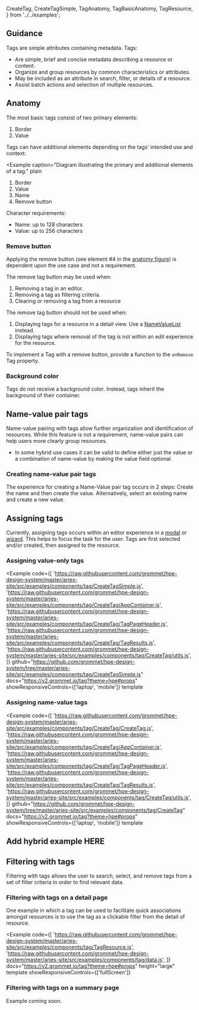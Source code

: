   CreateTag,
  CreateTagSimple,
  TagAnatomy,
  TagBasicAnatomy,
  TagResource,
} from '../../examples';

## Guidance

Tags are simple attributes containing metadata. Tags:

- Are simple, brief and concise metadata describing a resource or content.
- Organize and group resources by common characteristics or attributes.
- May be included as an attribute in search, filter, or details of a resource.
- Assist batch actions and selection of multiple resources.

## Anatomy

The most basic tags consist of two primary elements:

<Example caption="Diagram illustrating the primary elements of a tag." plain>
  <TagBasicAnatomy />
</Example>

1. Border
1. Value

Tags can have additional elements depending on the tags’ intended use and context:

<Example
  caption="Diagram illustrating the primary and additional elements of a tag."
  plain
>
  <TagAnatomy />
</Example>

1. Border
1. Value
1. Name
1. Remove button

Character requirements:

- Name: up to 128 characters
- Value: up to 256 characters

### Remove button

Applying the remove button (see element #4 in the [anatomy figure](#anatomy)) is dependent upon the use case and not a requirement.

The remove tag button may be used when:

1. Removing a tag in an editor.
1. Removing a tag as filtering criteria.
1. Clearing or removing a tag from a resource

The remove tag button should not be used when:

1. Displaying tags for a resource in a detail view. Use a [NameValueList](/components/namevaluelist) instead.
1. Displaying tags where removal of the tag is not within an edit experience for the resource.

To implement a Tag with a remove button, provide a function to the `onRemove` Tag property.

### Background color

Tags do not receive a background color. Instead, tags inherit the background of their container.

## Name-value pair tags

Name-value pairing with tags allow further organization and identification of resources. While this feature is not a requirement, name-value pairs can help users more clearly group resources.

- In some hybrid use cases it can be valid to define either just the value or a combination of name-value by making the value field optional.

### Creating name-value pair tags

The experience for creating a Name-Value pair tag occurs in 2 steps: Create the name and then create the value. Alternatively, select an existing name and create a new value.

## Assigning tags

Currently, assigning tags occurs within an editor experience in a [modal](/components/layer#side-drawer-modal) or [wizard](/templates/wizard). This helps to focus the task for the user. Tags are first selected and/or created, then assigned to the resource.

### Assigning value-only tags

<Example
  code={[
    'https://raw.githubusercontent.com/grommet/hpe-design-system/master/aries-site/src/examples/components/tag/CreateTagSimple.js',
    'https://raw.githubusercontent.com/grommet/hpe-design-system/master/aries-site/src/examples/components/tag/CreateTag/AppContainer.js',
    'https://raw.githubusercontent.com/grommet/hpe-design-system/master/aries-site/src/examples/components/tag/CreateTag/TagPageHeader.js',
    'https://raw.githubusercontent.com/grommet/hpe-design-system/master/aries-site/src/examples/components/tag/CreateTag/TagResults.js',
    'https://raw.githubusercontent.com/grommet/hpe-design-system/master/aries-site/src/examples/components/tag/CreateTag/utils.js',
  ]}
  github="https://github.com/grommet/hpe-design-system/tree/master/aries-site/src/examples/components/tag/CreateTagSimple.js"
  docs="https://v2.grommet.io/tag?theme=hpe#props"
  showResponsiveControls={['laptop', 'mobile']}
  template
>
  <CreateTagSimple />
</Example>

### Assigning name-value tags

<Example
  code={[
    'https://raw.githubusercontent.com/grommet/hpe-design-system/master/aries-site/src/examples/components/tag/CreateTag/CreateTag.js',
    'https://raw.githubusercontent.com/grommet/hpe-design-system/master/aries-site/src/examples/components/tag/CreateTag/AppContainer.js',
    'https://raw.githubusercontent.com/grommet/hpe-design-system/master/aries-site/src/examples/components/tag/CreateTag/TagPageHeader.js',
    'https://raw.githubusercontent.com/grommet/hpe-design-system/master/aries-site/src/examples/components/tag/CreateTag/TagResults.js',
    'https://raw.githubusercontent.com/grommet/hpe-design-system/master/aries-site/src/examples/components/tag/CreateTag/utils.js',
  ]}
  github="https://github.com/grommet/hpe-design-system/tree/master/aries-site/src/examples/components/tag/CreateTag"
  docs="https://v2.grommet.io/tag?theme=hpe#props"
  showResponsiveControls={['laptop', 'mobile']}
  template
>
  <CreateTag />
</Example>

## Add hybrid example HERE

## Filtering with tags

Filtering with tags allows the user to search, select, and remove tags from a set of filter criteria in order to find relevant data.

### Filtering with tags on a detail page

One example in which a tag can be used to facilitate quick associations amongst resources is to use the tag as a clickable filter from the detail of resource.

<Example
  code={[
    'https://raw.githubusercontent.com/grommet/hpe-design-system/master/aries-site/src/examples/components/tag/TagResource.js',
    'https://raw.githubusercontent.com/grommet/hpe-design-system/master/aries-site/src/examples/components/tag/data.js',
  ]}
  docs="https://v2.grommet.io/tag?theme=hpe#props"
  height="large"
  template
  showResponsiveControls={['fullScreen']}
>
  <TagResource />
</Example>

### Filtering with tags on a summary page

Example coming soon.

